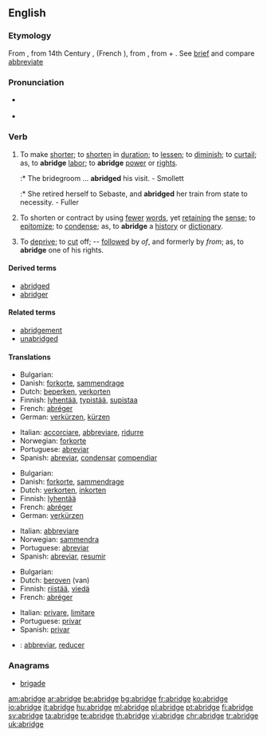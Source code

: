 ==English==

===Etymology===
From {{etyl|enm}} {{term|abregen||lang=enm}}, from 14th Century {{etyl|frm}} {{term|abregier||lang=frm}}, (French {{term|abréger||lang=fr}}), from {{LL.}} {{term|abbrevio||lang=la}}, from {{etyl|la}} {{term|ad||lang=la}} + {{term|brevio|brēvio|lang=la|shorten}}. See [[brief]] and compare [[abbreviate]]

===Pronunciation===
* {{a|RP}} {{IPA|/əˈbrɪdʒ/}}
* {{audio|en-us-abridge.ogg|Audio (US)}}

===Verb===
{{en-verb|abridg|ing}}

# {{transitive}} To make [[shorter]]; to [[shorten]] in [[duration]]; to [[lessen]]; to [[diminish]]; to [[curtail]]; as, to '''abridge''' [[labor]]; to '''abridge''' [[power]] or [[right]]s.
#:* The bridegroom ... '''abridged''' his visit. - Smollett
#:* She retired herself to Sebaste, and '''abridged''' her train from state to necessity. - Fuller
# {{transitive}} To shorten or contract by using [[fewer]] [[word]]s, yet [[retaining]] the [[sense]]; to [[epitomize]]; to [[condense]]; as, to '''abridge''' a [[history]] or [[dictionary]].
# {{transitive}} To [[deprive]]; to [[cut]] off; -- [[follow]]ed by ''of'', and formerly by ''from''; as, to '''abridge''' one of his rights.

====Derived terms====
* [[abridged]]
* [[abridger]]

====Related terms====
* [[abridgement]]
* [[unabridged]]

====Translations====
{{trans-top|'''to make shorter''' (1)}}
* Bulgarian: {{t|bg|съкращавам, скъсявам|sc=Cyrl}}
* Danish: [[forkorte]], [[sammendrage]]
* Dutch: [[beperken]], [[verkorten]]
* Finnish: [[lyhentää]], [[typistää]], [[supistaa]]
* French: [[abréger]]
* German: [[verkürzen]], [[kürzen]]
{{trans-mid}}
* Italian: [[accorciare]], [[abbreviare]], [[ridurre]]
* Norwegian: [[forkorte]]
* Portuguese: [[abreviar]]
* Spanish: [[abreviar]], [[condensar]] [[compendiar]]
{{trans-bottom}}

{{trans-top|'''to shorten or contract by using fewer words''' (2)}}
* Bulgarian: {{t|bg|съкращавам|sc=Cyrl}}
* Danish: [[forkorte]], [[sammendrage]]
* Dutch: [[verkorten]], [[inkorten]]
* Finnish: [[lyhentää]]
* French: [[abréger]]
* German: [[verkürzen]]
{{trans-mid}}
* Italian: [[abbreviare]]
* Norwegian: [[sammendra]]
* Portuguese: [[abreviar]]
* Spanish: [[abreviar]], [[resumir]]
{{trans-bottom}}

{{trans-top|'''to deprive''' (3)}}
* Bulgarian: {{t|bg|ограничавам, лишавам (от права)|sc=Cyrl}}
* Dutch: [[beroven]] (van)
* Finnish: [[riistää]], [[viedä]]
* French: [[abréger]]
{{trans-mid}}
* Italian: [[privare]], [[limitare]]
* Portuguese: [[privar]]
* Spanish: [[privar]]
{{trans-bottom}}

{{checktrans}}
* {{ttbc|Interlingua}}: [[abbreviar]], [[reducer]]

===Anagrams===
* [[brigade]]

[[am:abridge]]
[[ar:abridge]]
[[be:abridge]]
[[bg:abridge]]
[[fr:abridge]]
[[ko:abridge]]
[[io:abridge]]
[[it:abridge]]
[[hu:abridge]]
[[ml:abridge]]
[[pl:abridge]]
[[pt:abridge]]
[[fi:abridge]]
[[sv:abridge]]
[[ta:abridge]]
[[te:abridge]]
[[th:abridge]]
[[vi:abridge]]
[[chr:abridge]]
[[tr:abridge]]
[[uk:abridge]]